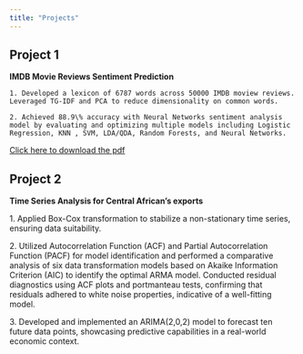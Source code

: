 ```yaml
---
title: "Projects"
---
```


## Project 1

**IMDB Movie Reviews Sentiment Prediction**

```         
1. Developed a lexicon of 6787 words across 50000 IMDB moview reviews. Leveraged TG-IDF and PCA to reduce dimensionality on common words.

2. Achieved 88.9\% accuracy with Neural Networks sentiment analysis model by evaluating and optimizing multiple models including Logistic Regression, KNN , SVM, LDA/QDA, Random Forests, and Neural Networks.
```

[Click here to download the pdf](projects/stats_101c.pdf)

## Project 2

**Time Series Analysis for Central African's exports**

1\. Applied Box-Cox transformation to stabilize a non-stationary time series, ensuring data suitability.

2\. Utilized Autocorrelation Function (ACF) and Partial Autocorrelation Function (PACF) for model identification and performed a comparative analysis of six data transformation models based on Akaike Information Criterion (AIC) to identify the optimal ARMA model. Conducted residual diagnostics using ACF plots and portmanteau tests, confirming that residuals adhered to white noise properties, indicative of a well-fitting model.

3\. Developed and implemented an ARIMA(2,0,2) model to forecast ten future data points, showcasing predictive capabilities in a real-world economic context.
